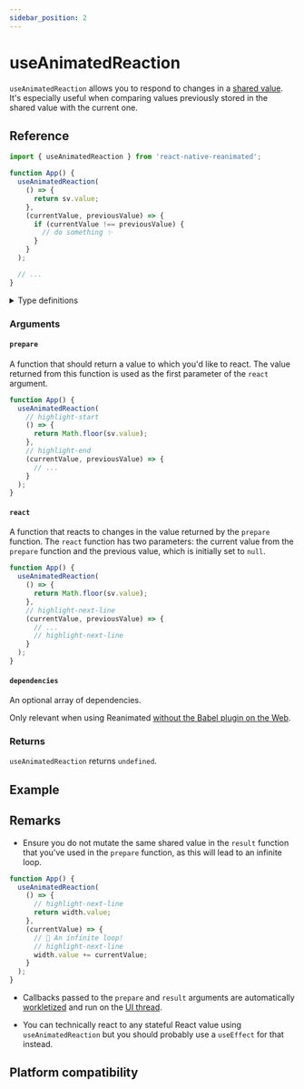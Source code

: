 ```yaml
---
sidebar_position: 2
---
```


# useAnimatedReaction

`useAnimatedReaction` allows you to respond to changes in a [shared value](/docs/fundamentals/glossary#shared-value). It's especially useful when comparing values previously stored in the shared value with the current one.

## Reference

```javascript
import { useAnimatedReaction } from 'react-native-reanimated';

function App() {
  useAnimatedReaction(
    () => {
      return sv.value;
    },
    (currentValue, previousValue) => {
      if (currentValue !== previousValue) {
        // do something ✨
      }
    }
  );

  // ...
}
```

<details>
<summary>Type definitions</summary>

```typescript
type DependencyList = ReadonlyArray<any>;

function useAnimatedReaction<T>(
  prepare: () => T,
  react: (prepareResult: T, preparePreviousResult: T | null) => void,
  dependencies?: DependencyList
): void;
```

</details>

### Arguments

#### `prepare`

A function that should return a value to which you'd like to react. The value returned from this function is used as the first parameter of the `react` argument.

```jsx
function App() {
  useAnimatedReaction(
    // highlight-start
    () => {
      return Math.floor(sv.value);
    },
    // highlight-end
    (currentValue, previousValue) => {
      // ...
    }
  );
}
```

#### `react`

A function that reacts to changes in the value returned by the `prepare` function. The `react` function has two parameters: the current value from the `prepare` function and the previous value, which is initially set to `null`.

```jsx
function App() {
  useAnimatedReaction(
    () => {
      return Math.floor(sv.value);
    },
    // highlight-next-line
    (currentValue, previousValue) => {
      // ...
      // highlight-next-line
    }
  );
}
```

#### `dependencies` <Optional/>

An optional array of dependencies.

Only relevant when using Reanimated [without the Babel plugin on the Web](https://docs.swmansion.com/react-native-reanimated/docs/guides/web-support#web-without-the-babel-plugin).

### Returns

`useAnimatedReaction` returns `undefined`.

## Example


<InteractiveExample
  src={AnimatedReactionMeasureSrc}
  component={AnimatedReactionMeasure}
/>

## Remarks

- Ensure you do not mutate the same shared value in the `result` function that you've used in the `prepare` function, as this will lead to an infinite loop.

<Indent>

```jsx
function App() {
  useAnimatedReaction(
    () => {
      // highlight-next-line
      return width.value;
    },
    (currentValue) => {
      // 🚨 An infinite loop!
      // highlight-next-line
      width.value += currentValue;
    }
  );
}
```

</Indent>

- Callbacks passed to the `prepare` and `result` arguments are automatically [workletized](/docs/fundamentals/glossary#to-workletize) and run on the [UI thread](/docs/fundamentals/glossary#ui-thread).

- You can technically react to any stateful React value using `useAnimatedReaction` but you should probably use a `useEffect` for that instead.

## Platform compatibility

<PlatformCompatibility android ios web />
